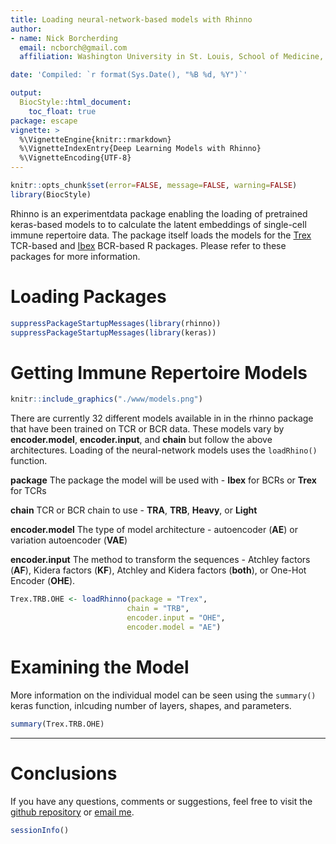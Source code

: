 ```yaml
---
title: Loading neural-network-based models with Rhinno
author: 
- name: Nick Borcherding
  email: ncborch@gmail.com
  affiliation: Washington University in St. Louis, School of Medicine, St. Louis, MO, USA

date: 'Compiled: `r format(Sys.Date(), "%B %d, %Y")`'

output:
  BiocStyle::html_document:
    toc_float: true
package: escape
vignette: >
  %\VignetteEngine{knitr::rmarkdown}
  %\VignetteIndexEntry{Deep Learning Models with Rhinno}
  %\VignetteEncoding{UTF-8} 
---
```


```r
knitr::opts_chunk$set(error=FALSE, message=FALSE, warning=FALSE)
library(BiocStyle)
```

Rhinno is an experimentdata package enabling the loading of pretrained keras-based models to to calculate the latent embeddings of single-cell immune repertoire data. The package itself loads the models for the [Trex](https://github.com/ncborcherding/Trex) TCR-based and [Ibex](https://github.com/ncborcherding/Ibex) BCR-based R packages. Please refer to these packages for more information.

# Loading Packages

```r
suppressPackageStartupMessages(library(rhinno))
suppressPackageStartupMessages(library(keras))
```

# Getting Immune Repertoire Models

```r
knitr::include_graphics("./www/models.png")
```

There are currently 32 different models available in in the rhinno package that have been trained on TCR or BCR data. These models vary by **encoder.model**, **encoder.input**, and **chain** but follow the above architectures. Loading of the neural-network models uses the ```loadRhino()``` function. 

**package** The package the model will be used with - **Ibex** for BCRs or **Trex** for TCRs

**chain** TCR or BCR chain to use - **TRA**, **TRB**, **Heavy**, or **Light**

**encoder.model** The type of model architecture - autoencoder (**AE**) or variation autoencoder (**VAE**)

**encoder.input** The method to transform the sequences - Atchley factors (**AF**), Kidera factors (**KF**), Atchley and Kidera factors (**both**), or One-Hot Encoder (**OHE**).

```r
Trex.TRB.OHE <- loadRhinno(package = "Trex",
                          chain = "TRB",
                          encoder.input = "OHE",
                          encoder.model = "AE")
```

# Examining the Model

More information on the individual model can be seen using the ```summary()``` keras function, inlcuding number of layers, shapes, and parameters.

```r
summary(Trex.TRB.OHE)
```

***

# Conclusions

If you have any questions, comments or suggestions, feel free to visit the [github repository](https://github.com/ncborcherding/escape) or [email me](mailto:ncborch@gmail.com).

```r
sessionInfo()
```
